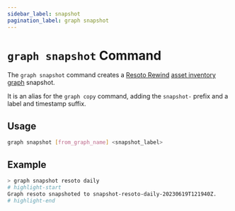 ```yaml
---
sidebar_label: snapshot
pagination_label: graph snapshot
---
```


# `graph snapshot` Command

The `graph snapshot` command creates a [Resoto Rewind](/rewind) [asset inventory graph](../../../../concepts/asset-inventory-graph/index.mdx) snapshot.

It is an alias for the `graph copy` command, adding the `snapshot-` prefix and a label and timestamp suffix.

## Usage

```bash
graph snapshot [from_graph_name] <snapshot_label>
```

## Example

```bash
> graph snapshot resoto daily
# highlight-start
Graph resoto snapshoted to snapshot-resoto-daily-20230619T121940Z.
# highlight-end
```
